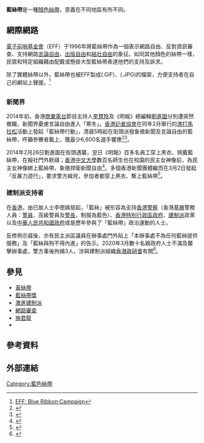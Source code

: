 {{Otheruses|藍絲帶 (消歧義)}}
{{copyedit}}
{{global}}
{{Infobox Non-profit
| Non-profit_name = 藍絲帶
| Non-profit_type = 
| Non-profit_logo = [[File:Blue_ribbon.svg|100px]]
| founded_date = 
| founder = 
| location = 
| key_people = 
| area_served = 
| focus = 
| method = 
| revenue =
| num_employees = 
| slogan = 
| homepage = 
}}

'''藍絲帶'''是一種[[顏色絲帶|顏色絲帶]]，意義在不同地區有所不同。

== 網際網路 ==
[[電子前哨基金會|電子前哨基金會]]（EFF）于1996年將藍絲帶作為一個表示網路自由、反對資訊審查、支持網路[[言論自由|言論自由]]、[[出版自由|出版自由]]和[[結社自由|結社自由]]的象征。如同其他顏色的絲帶一樣，民眾和特定組織藉由配戴或懸掛大型藍絲帶表達他們的支持及訴求。

除了實體絲帶以外，藍絲帶也被EFF製成(.GIF)、(.JPG)的檔案，方便支持者在自己的網站上聲援。<ref>[https://web.archive.org/web/20071014000135/http://w2.eff.org/br/ EFF: Blue Ribbon Campaign]</ref>

== {{HKG}} ==

=== 新聞界 ===
2014年初，香港[[商業電台|商業電台]]節目主持人[[李慧玲|李慧玲]]及《明報》總編輯[[劉進圖|劉進圖]]分別遭突然撤職，新聞界憂慮言論自由進入「寒冬」。[[香港記者協會|香港記者協會]]在同年2月舉行的[[渣打馬拉松|渣打馬拉松]]活動上發起「藍絲帶行動」，清晨5時起在街頭派發象徵新聞及言論自由的藍絲帶，呼籲參賽者戴上，獲最少6,600名選手響應<ref>{{cite news |title=香港渣打馬拉松7萬人參賽　記協派發藍絲帶 |url=https://tw.appledaily.com/international/20140216/ZPNBZETVYAA74MGXYK47GS7WLI/ |accessdate=2022-01-17 |work=Apple Daily (Taiwan) |publisher=Next Digital |date=2014-02-16}}</ref><ref>{{cite news |author1=葉靖斯 |title=香港記協馬拉松發藍絲帶促維護新聞自由 |url=https://www.bbc.com/zhongwen/trad/china/2014/02/140216_hongkong_press_freedom_marathon |accessdate=2022-01-17 |work=BBC Chinese |publisher=British Broadcasting Corporation |date=2014-02-16}}</ref>。

2014年2月26日劉進圖在街頭遇襲，翌日《明報》百多名員工穿上黑衣、佩戴藍絲帶，在報社門外默禱；[[香港中文大學|香港中文大學]]數百名師生也在校園的民主女神像前，為民主女神像綁上藍絲帶，象徵捍衛新聞自由<ref>{{cite news |author1=林靜 |title=明報劉進圖遇襲香港掀起反暴力浪潮 |url=https://www.rfa.org/cantonese/news/HK-Mingpao-02272014090626.html |accessdate=2022-01-17 |work=Radio Free Asia |date=2014-02-27}}</ref>。多個香港新聞團體繼而在3月2日發起「反暴力遊行」，要求警方緝兇，參加者都穿上黑衣、繫上藍絲帶<ref>{{cite news |author1=林靜 |title=香港逾萬人為捍衛新聞自由舉步 |url=https://www.rfa.org/cantonese/news/hk-media-03032014080020.html |accessdate=2022-01-17 |work=Radio Free Asia |date=2014-03-03}}</ref>。

=== 建制派支持者 ===
在[[香港|香港]]，由已故人士李偲嫣發起，「藍絲」被形容為支持[[香港警察|香港警察]]（香港[[香港警察職級|基層]]警務人員：[[警員_(香港)|警員]]、高級警員及[[警長_(香港)|警長]]，制服為藍色）、[[香港特別行政區政府|香港特別行政區政府]]、[[建制派_(香港)|建制派]]政黨以及[[中華人民共和國政府|中華人民共和國政府]]或是歷年參與了「藍絲帶」政治運動的人士。

反修例示威後，亦有民主派區議員{{Who}}在辦事處門外貼上「本辦事處不為任何藍絲提供服務」及「藍絲與狗不得內進」的告示。2020年3月數十名親政府人士不滿及襲擊辦事處，警方事後拘捕3人，涉與建制派組織[[香港政研會|香港政研會]]有關<ref>{{cite news |author1=鄧力行 |title=搗李文浩議辦　三男被捕疑涉政研會 |url=https://collection.news/appledaily/articles/UCJM2ELE4C5MODFPW6CQMISHDQ |accessdate=2022-01-17 |work=Apple Daily |publisher=Next Digital |date=2020-03-10}}</ref>。

== 參見 ==
* [[黃絲帶|黃絲帶]]
* [[藍絲帶獎|藍絲帶獎]]
* [[激進建制派|激進建制派]]
* [[網路審查|網路審查]]
* [[施君龍|施君龍]]
* {{link-ja|藍絲帶運動|ブルーリボン運動}}

== 參考資料 ==
{{reflist}}

== 外部連結 ==

{{Awareness ribbon}}
[[Category:藍色絲帶|Category:藍色絲帶]]
